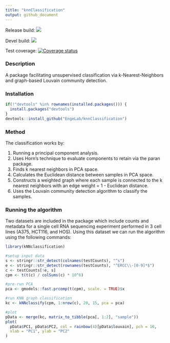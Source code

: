 ```yaml
---
title: "knnClassification"
output: github_document
---
```


Release build: <a href="https://travis-ci.org/jasonserviss/sp.scRNAseq"><img src="https://travis-ci.com/jasonserviss/sp.scRNAseq.svg?token=8VXNvJpmRV9RpFtTcJYW&branch=master"></a>

Devel build: <a href="https://travis-ci.org/jasonserviss/sp.scRNAseq"><img src="https://travis-ci.com/jasonserviss/sp.scRNAseq.svg?token=8VXNvJpmRV9RpFtTcJYW&branch=devel"></a>

Test coverage: [![Coverage status](https://codecov.io/gh/jasonserviss/sp.scRNAseq/branch/master/graph/badge.svg)](https://codecov.io/github/jasonserviss/sp.scRNAseq?branch=master)

### Description

A package facilitating unsupervised classification via k-Nearest-Neighbors and 
graph-based Louvain community detection. 

### Installation

```r
if(!"devtools" %in% rownames(installed.packages())) {
  install.packages("devtools")
}
devtools::install_github("EngeLab/knnClassification")
```

### Method

The classification works by:

1. Running a principal component analysis.  
2. Uses Horn's technique to evaluate components to retain via the paran package.
3. Finds k nearest neighbors in PCA space.  
4. Calculates the Euclidean distance between samples in PCA space.  
5. Constructs a weighted graph where each sample is connected to the k nearest
neighbors with an edge weight = 1 - Euclidean distance.  
6. Uses the Louvain community detection algorithm to classify the samples.  

### Running the algorithm

Two datasets are included in the package which include counts and metadata for a 
single cell RNA sequencing experiment performed in 3 cell lines 
(A375, HCT116, and HOS). Using this dataset we can run the algorithm using the 
following commands:

```r
library(kNNclassification)

#setup input data
s <- stringr::str_detect(colnames(testCounts), "^s")
e <- stringr::str_detect(rownames(testCounts), "^ERCC\\-[0-9]*$")
c <- testCounts[!e, s]
cpm <- t(t(c) / colSums(c) * 10^6)

#pre-run PCA
pca <- gmodels::fast.prcomp(t(cpm), scale. = TRUE)$x

#run KNN graph classification
kc <- kNNclassify(cpm, 1:nrow(c), 20, 15, pca = pca)

#plot
pData <- merge(kc, matrix_to_tibble(pca[, 1:2], "sample"))
plot(
  pData$PC1, pData$PC2, col = rainbow(4)[pData$louvain], pch = 16, 
  xlab = "PC1", ylab = "PC2"
)
```



